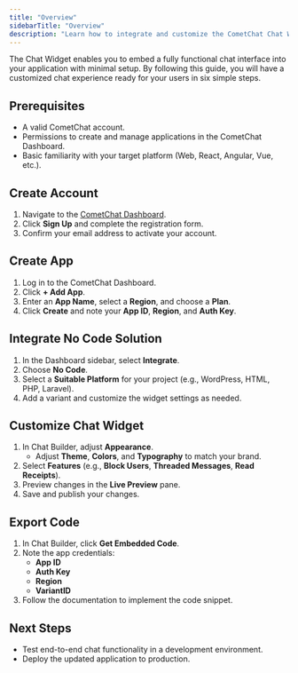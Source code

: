 ```yaml
---
title: "Overview"
sidebarTitle: "Overview"
description: "Learn how to integrate and customize the CometChat Chat Widget without writing code."
---
```


The Chat Widget enables you to embed a fully functional chat interface into your application with minimal setup. By following this guide, you will have a customized chat experience ready for your users in six simple steps.

## Prerequisites

- A valid CometChat account.  
- Permissions to create and manage applications in the CometChat Dashboard.  
- Basic familiarity with your target platform (Web, React, Angular, Vue, etc.).  

## Create Account

1. Navigate to the [CometChat Dashboard](https://app.cometchat.com/).  
2. Click **Sign Up** and complete the registration form.  
3. Confirm your email address to activate your account.  

## Create App

1. Log in to the CometChat Dashboard.  
2. Click **+ Add App**.  
3. Enter an **App Name**, select a **Region**, and choose a **Plan**.  
4. Click **Create** and note your **App ID**, **Region**, and **Auth Key**.  

## Integrate No Code Solution

1. In the Dashboard sidebar, select **Integrate**.  
2. Choose **No Code**.  
3. Select a **Suitable Platform** for your project (e.g., WordPress, HTML, PHP, Laravel).  
4. Add a variant and customize the widget settings as needed.

## Customize Chat Widget

1. In Chat Builder, adjust **Appearance**.  
   - Adjust **Theme**, **Colors**, and **Typography** to match your brand.  
2. Select **Features** (e.g., **Block Users**, **Threaded Messages**, **Read Receipts**).  
3. Preview changes in the **Live Preview** pane.  
4. Save and publish your changes.

## Export Code

1. In Chat Builder, click **Get Embedded Code**.  
2. Note the app credentials:  
   - **App ID**  
   - **Auth Key**  
   - **Region**
   - **VariantID**
3. Follow the documentation to implement the code snippet.  

## Next Steps

- Test end-to-end chat functionality in a development environment.  
- Deploy the updated application to production.  